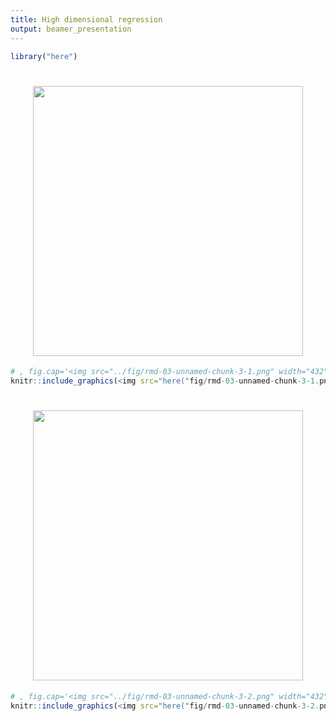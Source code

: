 ```yaml
---
title: High dimensional regression
output: beamer_presentation
---
```

```r
library("here")
```
# <img src="../fig/rmd-03-unnamed-chunk-3-1.png" width="432" style="display: block; margin: auto;" />
```r
# , fig.cap='<img src="../fig/rmd-03-unnamed-chunk-3-1.png" width="432" style="display: block; margin: auto;" />
knitr::include_graphics(<img src="here("fig/rmd-03-unnamed-chunk-3-1.png" width="432" style="display: block; margin: auto;" />"))
```

\newpage
# <img src="../fig/rmd-03-unnamed-chunk-3-2.png" width="432" style="display: block; margin: auto;" />
```r
# , fig.cap='<img src="../fig/rmd-03-unnamed-chunk-3-2.png" width="432" style="display: block; margin: auto;" />
knitr::include_graphics(<img src="here("fig/rmd-03-unnamed-chunk-3-2.png" width="432" style="display: block; margin: auto;" />"))
```

\newpage
